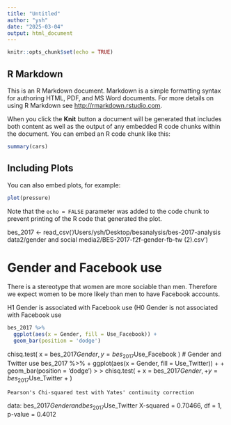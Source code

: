 ```yaml
---
title: "Untitled"
author: "ysh"
date: "2025-03-04"
output: html_document
---
```


```r
knitr::opts_chunk$set(echo = TRUE)
```

## R Markdown

This is an R Markdown document. Markdown is a simple formatting syntax for authoring HTML, PDF, and MS Word documents. For more details on using R Markdown see <http://rmarkdown.rstudio.com>.

When you click the **Knit** button a document will be generated that includes both content as well as the output of any embedded R code chunks within the document. You can embed an R code chunk like this:

```r
summary(cars)
```

## Including Plots

You can also embed plots, for example:

```r
plot(pressure)
```

Note that the `echo = FALSE` parameter was added to the code chunk to prevent printing of the R code that generated the plot. 

 bes_2017 <- read_csv('/Users/ysh/Desktop/besanalysis/bes-2017-analysis data2/gender and social media2/BES-2017-f2f-gender-fb-tw (2).csv')

# Gender and Facebook use
There is a stereotype that women are more sociable than men. Therefore we expect women to be more likely than men to have Facebook accounts.

H1 Gender is associated with Facebook use
(H0 Gender is not associated with Facebook use

```r
bes_2017 %>%
  ggplot(aes(x = Gender, fill = Use_Facebook)) +
  geom_bar(position = 'dodge')
```
chisq.test(
  x = bes_2017$Gender,
  y = bes_2017$Use_Facebook
)
# Gender and Twitter use
bes_2017 %>%
+     ggplot(aes(x = Gender, fill = Use_Twitter)) +
+     geom_bar(position = 'dodge')
> 
> chisq.test(
+     x = bes_2017$Gender,
+     y = bes_2017$Use_Twitter
+ )

	Pearson's Chi-squared test with Yates' continuity correction

data:  bes_2017$Gender and bes_2017$Use_Twitter
X-squared = 0.70466, df = 1, p-value = 0.4012

  